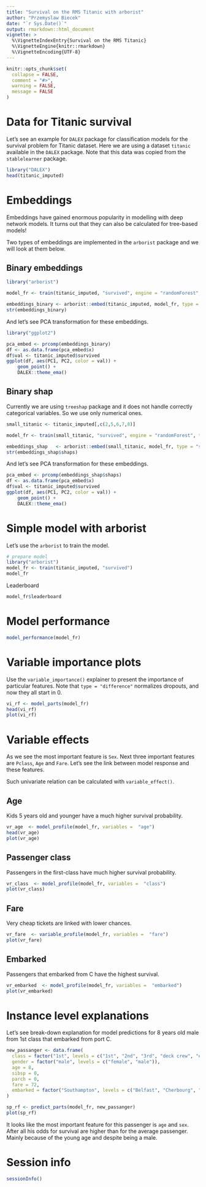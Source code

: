 ```yaml
---
title: "Survival on the RMS Titanic with arborist"
author: "Przemyslaw Biecek"
date: "`r Sys.Date()`"
output: rmarkdown::html_document
vignette: >
  %\VignetteIndexEntry{Survival on the RMS Titanic}
  %\VignetteEngine{knitr::rmarkdown}
  %\VignetteEncoding{UTF-8}
---
```


```r
knitr::opts_chunk$set(
  collapse = FALSE,
  comment = "#>",
  warning = FALSE,
  message = FALSE
)
```

# Data for Titanic survival

Let's see an example for `DALEX` package for classification models for the survival problem for Titanic dataset.
Here we are using a dataset `titanic` available in the `DALEX` package. Note that this data was copied from the `stablelearner` package.

```r
library("DALEX")
head(titanic_imputed)
```

# Embeddings

Embeddings have gained enormous popularity in modelling with deep network models. It turns out that they can also be calculated for tree-based models!

Two types of embeddings are implemented in the `arborist` package and we will look at them below.

## Binary embeddings

```r
library("arborist")

model_fr <- train(titanic_imputed, "survived", engine = "randomForest", ntree = 25)

embeddings_binary <- arborist::embed(titanic_imputed, model_fr, type = "binary")
str(embeddings_binary)
```

And let's see PCA transformation for these embeddings.

```r
library("ggplot2")

pca_embed <- prcomp(embeddings_binary)
df <- as.data.frame(pca_embed$x)
df$val <- titanic_imputed$survived
ggplot(df, aes(PC1, PC2, color = val)) + 
    geom_point() +
    DALEX::theme_ema()
```

## Binary shap

Currently we are using `treeshap` package and it does not handle correctly categorical variables.
So we use only numerical ones.

```r
small_titanic <- titanic_imputed[,c(2,5,6,7,8)]

model_fr <- train(small_titanic, "survived", engine = "randomForest", type = "regression")

embeddings_shap   <- arborist::embed(small_titanic, model_fr, type = "shap")
str(embeddings_shap$shaps)
```

And let's see PCA transformation for these embeddings.

```r
pca_embed <- prcomp(embeddings_shap$shaps)
df <- as.data.frame(pca_embed$x)
df$val <- titanic_imputed$survived
ggplot(df, aes(PC1, PC2, color = val)) + 
    geom_point() +
    DALEX::theme_ema()
```



# Simple model with arborist

Let's use the `arborist` to train the model.

```r
# prepare model
library("arborist")
model_fr <- train(titanic_imputed, "survived")
model_fr
```

Leaderboard

```r
model_fr$leaderboard
```

# Model performance

```r
model_performance(model_fr)
```

# Variable importance plots

Use the `variable_importance()` explainer to present the importance of particular features. Note that `type = "difference"` normalizes dropouts, and now they all start in 0.

```r
vi_rf <- model_parts(model_fr)
head(vi_rf)
plot(vi_rf)
```

# Variable effects

As we see the most important feature is `Sex`. Next three important features are `Pclass`, `Age` and `Fare`. Let's see the link between model response and these features.

Such univariate relation can be calculated with `variable_effect()`.

## Age

Kids 5 years old and younger have a much higher survival probability.

```r
vr_age  <- model_profile(model_fr, variables =  "age")
head(vr_age)
plot(vr_age)
```

## Passenger class

Passengers in the first-class have much higher survival probability.

```r
vr_class  <- model_profile(model_fr, variables =  "class")
plot(vr_class)
```

## Fare

Very cheap tickets are linked with lower chances.

```r
vr_fare  <- variable_profile(model_fr, variables =  "fare")
plot(vr_fare)
```

## Embarked

Passengers that embarked from C have the highest survival.

```r
vr_embarked  <- model_profile(model_fr, variables =  "embarked")
plot(vr_embarked)
```


# Instance level explanations

Let's see break-down explanation for model predictions for 8 years old male from 1st class that embarked from port C.

```r
new_passanger <- data.frame(
  class = factor("1st", levels = c("1st", "2nd", "3rd", "deck crew", "engineering crew", "restaurant staff", "victualling crew")),
  gender = factor("male", levels = c("female", "male")),
  age = 8,
  sibsp = 0,
  parch = 0,
  fare = 72,
  embarked = factor("Southampton", levels = c("Belfast", "Cherbourg", "Queenstown", "Southampton"))
)

sp_rf <- predict_parts(model_fr, new_passanger)
plot(sp_rf)
```

It looks like the most important feature for this passenger is `age` and `sex`. After all his odds for survival are higher than for the average passenger. Mainly because of the young age and despite being a male.


# Session info

```r
sessionInfo()
```
